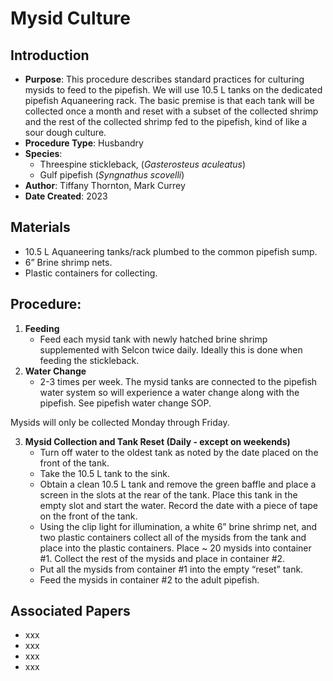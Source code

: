 # Mysid Culture {#sec-husb-mysid_culture}

## Introduction

-   **Purpose**: This procedure describes standard practices for culturing mysids to feed to the pipefish. We will use 10.5 L tanks on the dedicated pipefish Aquaneering rack. The basic premise is that each tank will be collected once a month and reset with a subset of the collected shrimp and the rest of the collected shrimp fed to the pipefish, kind of like a sour dough culture.
-   **Procedure Type**: Husbandry
-   **Species**:
    -   Threespine stickleback, (*Gasterosteus aculeatus*)
    -   Gulf pipefish (*Syngnathus scovelli*)
-   **Author**: Tiffany Thornton, Mark Currey
-   **Date Created**: 2023

## Materials

-   10.5 L Aquaneering tanks/rack plumbed to the common pipefish sump.
-   6" Brine shrimp nets.
-   Plastic containers for collecting.

## Procedure:

1.  **Feeding**
    -   Feed each mysid tank with newly hatched brine shrimp supplemented with Selcon twice daily. Ideally this is done when feeding the stickleback.
2.  **Water Change**
    -   2-3 times per week. The mysid tanks are connected to the pipefish water system so will experience a water change along with the pipefish. See pipefish water change SOP.

::: {.callout-note title="This is a callout NOTE"}
Mysids will only be collected Monday through Friday.
:::

3.  **Mysid Collection and Tank Reset (Daily - except on weekends)**
    -   Turn off water to the oldest tank as noted by the date placed on the front of the tank.
    -   Take the 10.5 L tank to the sink.
    -   Obtain a clean 10.5 L tank and remove the green baffle and place a screen in the slots at the rear of the tank. Place this tank in the empty slot and start the water. Record the date with a piece of tape on the front of the tank.
    -   Using the clip light for illumination, a white 6" brine shrimp net, and two plastic containers collect all of the mysids from the tank and place into the plastic containers. Place \~ 20 mysids into container #1. Collect the rest of the mysids and place in container #2.
    -   Put all the mysids from container #1 into the empty "reset" tank.
    -   Feed the mysids in container #2 to the adult pipefish.

## Associated Papers

-   xxx
-   xxx
-   xxx
-   xxx
